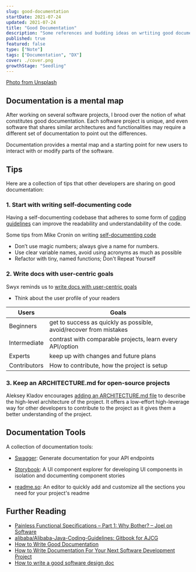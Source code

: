 ```yaml
---
slug: good-documentation
startDate: 2021-07-24
updated: 2021-07-24
title: "Good Documentation"
description: "Some references and budding ideas on wrtiting good documentation"
published: true
featured: false
type: ["Note"]
tags: ["Documentation", "DX"]
cover: ./cover.png
growthStage: "Seedling"
---
```


<WIP />

<BasicImage
  src="https://res.cloudinary.com/wtkw/image/upload/v1627138094/waltertengcom/garden/good-documentation/cover_fgplhq.png"
  alt="cover"
/>

[Photo from Unsplash](https://unsplash.com/photos/HsTnjCVQ798)

## Documentation is a mental map

After working on several software projects, I brood over the notion of what constitutes good documentation. Each software project is unique, and even software that shares similar architectures and functionalities may require a different set of documentation to point out the differences.

Documentation provides a mental map and a starting point for new users to interact with or modify parts of the software.

## Tips

Here are a collection of tips that other developers are sharing on good documentation:

### 1. Start with writing self-documenting code

Having a self-documenting codebase that adheres to some form of [coding guidelines](https://github.com/alibaba/Alibaba-Java-Coding-Guidelines) can improve the readability and understandability of the code.

Some tips from Mike Cronin on writing [self-documenting code](https://itnext.io/tips-for-writing-self-documenting-code-e54a15e9de2)

- Don’t use magic numbers; always give a name for numbers.
- Use clear variable names, avoid using acronyms as much as possible
- Refactor with tiny, named functions; Don't Repeat Yourself

### 2. Write docs with user-centric goals

Swyx reminds us to [write docs with user-centric goals](https://www.swyx.io/documentation-levels/)

- Think about the user profile of your readers

| Users        | Goals                                                              |
| ------------ | ------------------------------------------------------------------ |
| Beginners    | get to success as quickly as possible, avoid/recover from mistakes |
| Intermediate | contrast with comparable projects, learn every API/option          |
| Experts      | keep up with changes and future plans                              |
| Contributors | How to contribute, how the project is setup                        |

### 3. Keep an ARCHITECTURE.md for open-source projects

Aleksey Kladov encourages [adding an ARCHITECTURE.md file](https://matklad.github.io/2021/02/06/ARCHITECTURE.md.html) to describe the high-level architecture of the project. It offers a low-effort high-leverage way for other developers to contribute to the project as it gives them a better understanding of the project.

## Documentation Tools

A collection of documentation tools:

- [Swagger](https://swagger.io/solutions/api-documentation/): Generate documentation for your API endpoints

- [Storybook](https://storybook.js.org/docs/react/writing-docs/introduction): A UI component explorer for developing UI components in isolation and documenting component stories

- [readme.so](https://readme.so/): An editor to quickly add and customize all the sections you need for your project's readme

## Further Reading

- [Painless Functional Specifications – Part 1: Why Bother? – Joel on Software](https://www.joelonsoftware.com/2000/10/02/painless-functional-specifications-part-1-why-bother/)
- [alibaba/Alibaba-Java-Coding-Guidelines: Gitbook for AJCG](https://github.com/alibaba/Alibaba-Java-Coding-Guidelines)
- [How to Write Good Documentation](https://www.freecodecamp.org/news/how-to-write-good-documentation/)
- [How to Write Documentation For Your Next Software Development Project](https://www.freecodecamp.org/news/how-to-write-documentation-for-your-next-software-development-project/)
- [How to write a good software design doc](https://www.freecodecamp.org/news/how-to-write-a-good-software-design-document-66fcf019569c/)
